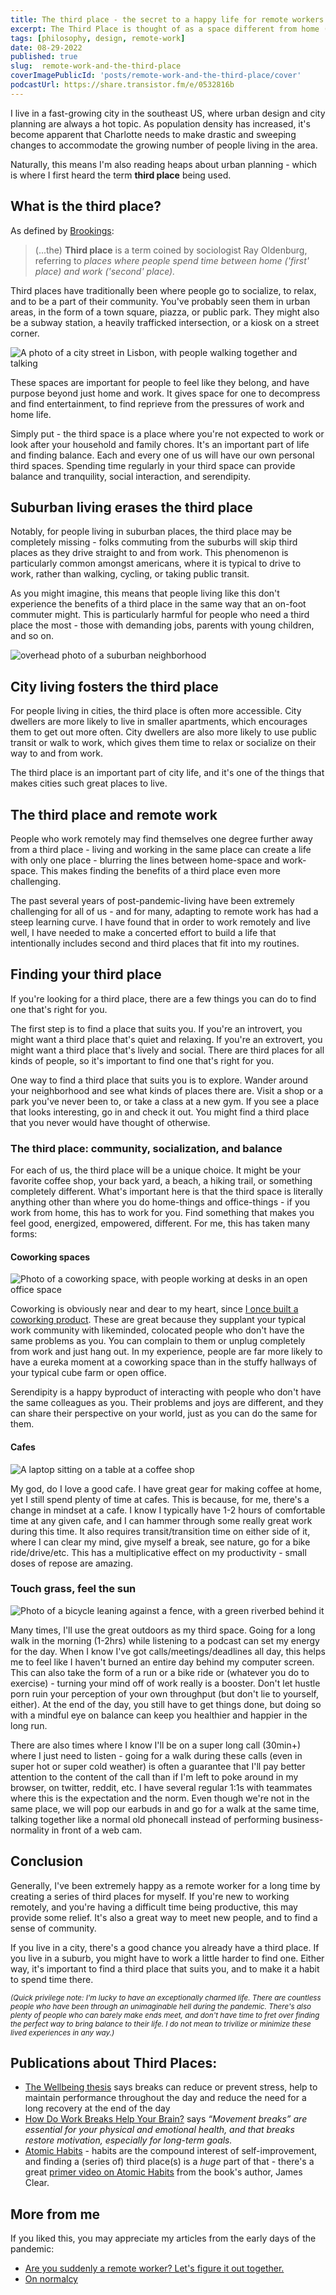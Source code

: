 ```yaml
---
title: The third place - the secret to a happy life for remote workers
excerpt: The Third Place is thought of as a space different from home (the first place) and work (the second place), where people can socialize and find community.
tags: [philosophy, design, remote-work]
date: 08-29-2022
published: true
slug:  remote-work-and-the-third-place
coverImagePublicId: 'posts/remote-work-and-the-third-place/cover'
podcastUrl: https://share.transistor.fm/e/0532816b
---
```


I live in a fast-growing city in the southeast US, where urban design and city planning are always a hot topic. As population density has increased, it's become apparent that Charlotte needs to make drastic and sweeping changes to accommodate the growing number of people living in the area.

Naturally, this means I'm also reading heaps about urban planning - which is where I first heard the term **third place** being used.

## What is the third place?

As defined by [Brookings](https://www.brookings.edu/blog/up-front/2016/09/14/third-places-as-community-builders):

> (...the) **Third place** is a term coined by sociologist Ray Oldenburg, referring to _places where people spend time between home ('first' place) and work ('second' place)._

Third places have traditionally been where people go to socialize, to relax, and to be a part of their community. You've probably seen them in urban areas, in the form of a town square, piazza, or public park. They might also be a subway station, a heavily trafficked intersection, or a kiosk on a street corner.

<Image
  publicId="posts/remote-work-and-the-third-place/lisboa"
  alt="A photo of a city street in Lisbon, with people walking together and talking"
  caption="Lisbon, Portugal is full of third spaces - public streetcorners, kiosks, and cafes buzzing with people chatting and relaxing."
/>

These spaces are important for people to feel like they belong, and have purpose beyond just home and work. It gives space for one to decompress and find entertainment, to find reprieve from the pressures of work and home life.

Simply put - the third space is a place where you're not expected to work or look after your household and family chores. It's an important part of life and finding balance. Each and every one of us will have our own personal third spaces. Spending time regularly in your third space can provide balance and tranquility, social interaction, and serendipity.

## Suburban living erases the third place

Notably, for people living in suburban places, the third place may be completely missing - folks commuting from the suburbs will skip third places as they drive straight to and from work. This phenomenon is particularly common amongst americans, where it is typical to drive to work, rather than walking, cycling, or taking public transit.

As you might imagine, this means that people living like this don't experience the benefits of a third place in the same way that an on-foot commuter might. This is particularly harmful for people who need a third place the most - those with demanding jobs, parents with young children, and so on.

<Image
  publicId="posts/remote-work-and-the-third-place/suburbia-overhead"
  alt="overhead photo of a suburban neighborhood"
  caption="Photo by Raphaël Biscaldi on Unsplash"
/>

## City living fosters the third place

For people living in cities, the third place is often more accessible. City dwellers are more likely to live in smaller apartments, which encourages them to get out more often. City dwellers are also more likely to use public transit or walk to work, which gives them time to relax or socialize on their way to and from work.

The third place is an important part of city life, and it's one of the things that makes cities such great places to live.

## The third place and remote work

People who work remotely may find themselves one degree further away from a third place - living and working in the same place can create a life with only one place - blurring the lines between home-space and work-space. This makes finding the benefits of a third place even more challenging.

The past several years of post-pandemic-living have been extremely challenging for all of us - and for many, adapting to remote work has had a steep learning curve. I have found that in order to work remotely and live well, I have needed to make a concerted effort to build a life that intentionally includes second and third places that fit into my routines.

## Finding your third place

If you're looking for a third place, there are a few things you can do to find one that's right for you.

The first step is to find a place that suits you. If you're an introvert, you might want a third place that's quiet and relaxing. If you're an extrovert, you might want a third place that's lively and social. There are third places for all kinds of people, so it's important to find one that's right for you.

One way to find a third place that suits you is to explore. Wander around your neighborhood and see what kinds of places there are. Visit a shop or a park you've never been to, or take a class at a new gym. If you see a place that looks interesting, go in and check it out. You might find a third place that you never would have thought of otherwise.

### The third place: community, socialization, and balance

For each of us, the third place will be a unique choice. It might be your favorite coffee shop, your back yard, a beach, a hiking trail, or something completely different. What's important here is that the third space is literally anything other than where you do home-things and office-things - if you work from home, this has to work for you. Find something that makes you feel good, energized, empowered, different. For me, this has taken many forms:

#### Coworking spaces

<Image
  publicId="posts/remote-work-and-the-third-place/atlas-local"
  alt="Photo of a coworking space, with people working at desks in an open office space"
  caption="Atlas Local coworking in Greenville, SC, USA"
/>

Coworking is obviously near and dear to my heart, since [I once built a coworking product](https://mikebifulco.com/tags/smpl). These are great because they supplant your typical work community with likeminded, colocated people who don't have the same problems as you. You can complain to them or unplug completely from work and just hang out. In my experience, people are far more likely to have a eureka moment at a coworking space than in the stuffy hallways of your typical cube farm or open office.

Serendipity is a happy byproduct of interacting with people who don't have the same colleagues as you. Their problems and joys are different, and they can share their perspective on your world, just as you can do the same for them.

#### Cafes

<Image
  publicId="posts/remote-work-and-the-third-place/coffee-shop"
  alt="A laptop sitting on a table at a coffee shop"
  caption="Coffee shops are great for relaxing, reading, and watching the world go by."
/>

My god, do I love a good cafe. I have great gear for making coffee at home, yet I still spend plenty of time at cafes. This is because, for me, there's a change in mindset at a cafe. I know I typically have 1-2 hours of comfortable time at any given cafe, and I can hammer through some really great work during this time. It also requires transit/transition time on either side of it, where I can clear my mind, give myself a break, see nature, go for a bike ride/drive/etc. This has a multiplicative effect on my productivity - small doses of repose are amazing.

### Touch grass, feel the sun

<Image
  publicId="posts/remote-work-and-the-third-place/touch-grass"
  alt="Photo of a bicycle leaning against a fence, with a green riverbed behind it"
  caption="There's no replacement for spending time outside."
/>

Many times, I'll use the great outdoors as my third space. Going for a long walk in the morning (1-2hrs) while listening to a podcast can set my energy for the day. When I know I've got calls/meetings/deadlines all day, this helps me to feel like I haven't burned an entire day behind my computer screen. This can also take the form of a run or a bike ride or (whatever you do to exercise) - turning your mind off of work really is a booster. Don't let hustle porn ruin your perception of your own throughput (but don't lie to yourself, either). At the end of the day, you still have to get things done, but doing so with a mindful eye on balance can keep you healthier and happier in the long run.

There are also times where I know I'll be on a super long call (30min+) where I just need to listen - going for a walk during these calls (even in super hot or super cold weather) is often a guarantee that I'll pay better attention to the content of the call than if I'm left to poke around in my browser, on twitter, reddit, etc. I have several regular 1:1s with teammates where this is the expectation and the norm. Even though we're not in the same place, we will pop our earbuds in and go for a walk at the same time, talking together like a normal old phonecall instead of performing business-normality in front of a web cam.

## Conclusion

Generally, I've been extremely happy as a remote worker for a long time by creating a series of third places for myself. If you're new to working remotely, and you're having a difficult time being productive, this may provide some relief. It's also a great way to meet new people, and to find a sense of community.

If you live in a city, there's a good chance you already have a third place. If you live in a suburb, you might have to work a little harder to find one. Either way, it's important to find a third place that suits you, and to make it a habit to spend time there.

<small>

_(Quick privilege note: I'm lucky to have an exceptionally charmed life. There are countless people who have been through an unimaginable hell during the pandemic. There's also plenty of people who can barely make ends meet, and don't have time to fret over finding the perfect way to bring balance to their life. I do not mean to trivilize or minimize these lived experiences in any way.)_

</small>

## Publications about Third Places:

- [The Wellbeing thesis](https://thewellbeingthesis.org.uk/foundations-for-success/importance-of-taking-breaks-and-having-other-interests/) says breaks can reduce or prevent stress, help to maintain performance throughout the day and reduce the need for a long recovery at the end of the day
- [How Do Work Breaks Help Your Brain?](https://www.psychologytoday.com/us/blog/changepower/201704/how-do-work-breaks-help-your-brain-5-surprising-answers) says _“Movement breaks” are essential for your physical and emotional health, and that breaks restore motivation, especially for long-term goals._
- [Atomic Habits](https://atomichabits.com) - habits are the compound interest of self-improvement, and finding a (series of) third place(s) is a _huge_ part of that - there's a great [primer video on Atomic Habits](https://youtu.be/U_nzqnXWvSo) from the book's author, James Clear.

## More from me

If you liked this, you may appreciate my articles from the early days of the pandemic:

- [Are you suddenly a remote worker? Let's figure it out together.](https://mikebifulco.com/posts/are-you-suddenly-a-remote-worker)
- [On normalcy](https://mikebifulco.com/posts/on-normalcy)
